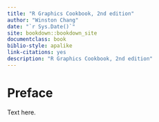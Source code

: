 ```yaml
--- 
title: "R Graphics Cookbook, 2nd edition"
author: "Winston Chang"
date: "`r Sys.Date()`"
site: bookdown::bookdown_site
documentclass: book
biblio-style: apalike
link-citations: yes
description: "R Graphics Cookbook, 2nd edition"
---
```


Preface {-}
=======

Text here.
